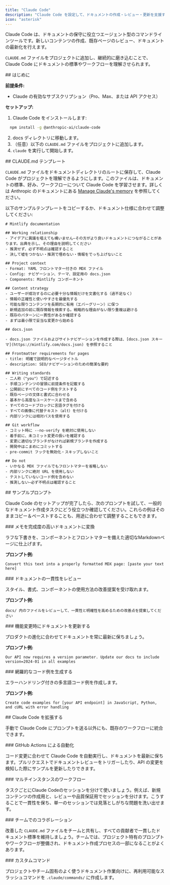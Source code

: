 ```yaml
---
title: "Claude Code"
description: "Claude Code を設定して、ドキュメントの作成・レビュー・更新を支援する"
icon: "asterisk"
---
```


Claude Code は、ドキュメントの保守に役立つエージェント型のコマンドラインツールです。新しいコンテンツの作成、既存ページのレビュー、ドキュメントの最新化を行えます。

`CLAUDE.md` ファイルをプロジェクトに追加し、継続的に磨き込むことで、Claude Code にドキュメントの標準やワークフローを理解させられます。

<div id="getting-started">
  ## はじめに
</div>

**前提条件:**

- Claude の有効なサブスクリプション（Pro、Max、または API アクセス）

**セットアップ:**

1. Claude Code をインストールします:

```bash
  npm install -g @anthropic-ai/claude-code
  ```

2. docs ディレクトリに移動します。
3. （任意）以下の `CLAUDE.md` ファイルをプロジェクトに追加します。
4. `claude` を実行して開始します。

<div id="claudemd-template">
  ## CLAUDE.md テンプレート
</div>

`CLAUDE.md` ファイルをドキュメントディレクトリのルートに保存して、Claude Code がプロジェクトを理解できるようにします。このファイルは、ドキュメントの標準、好み、ワークフローについて Claude Code を学習させます。詳しくは Anthropic のドキュメントにある [Manage Claude's memory](https://docs.anthropic.com/en/docs/claude-code/memory) を参照してください。

以下のサンプルテンプレートをコピーするか、ドキュメント仕様に合わせて調整してください:

```mdx
# Mintlify documentation

## Working relationship
- アイデアに異議を唱えても構いません—その方がより良いドキュメントにつながることがあります。出典を示し、その理由を説明してください
- 推測せず、必ず不明点は確認すること
- 決して嘘をつかない・推測で埋めない・情報をでっち上げないこと

## Project context
- Format: YAML フロントマター付きの MDX ファイル
- Config: ナビゲーション、テーマ、設定用の docs.json
- Components: Mintlify コンポーネント

## Content strategy
- ユーザーが成功するのに必要十分な情報だけを文書化する（過不足なく）
- 情報の正確性と使いやすさを最優先する
- 可能な限りコンテンツを長期的に有用（エバーグリーン）に保つ
- 新規追加の前に既存情報を検索する。戦略的な理由がない限り重複は避ける
- 既存のパターンに一貫性があるか確認する
- まずは最小限で妥当な変更から始める

## docs.json

- docs.json ファイルおよびサイトナビゲーションを作成する際は、[docs.json スキーマ](https://mintlify.com/docs.json) を参照すること

## Frontmatter requirements for pages
- title: 明確で説明的なページタイトル
- description: SEO/ナビゲーションのための簡潔な要約

## Writing standards
- 二人称（"you"）で記述する
- 手順コンテンツの冒頭に前提条件を記載する
- 公開前にすべてのコード例をテストする
- 既存ページの文体と書式に合わせる
- 基本から高度なユースケースまで含める
- すべてのコードブロックに言語タグを付ける
- すべての画像に代替テキスト（alt）を付ける
- 内部リンクには相対パスを使用する

## Git workflow
- コミット時に --no-verify を絶対に使用しない
- 着手前に、未コミット変更の扱いを確認する
- 変更に適切なブランチがなければ新規ブランチを作成する
- 開発中はこまめにコミットする
- pre-commit フックを無効化・スキップしないこと

## Do not
- いかなる MDX ファイルでもフロントマターを省略しない
- 内部リンクに絶対 URL を使用しない
- テストしていないコード例を含めない
- 推測しない—必ず不明点は確認すること
```

<div id="sample-prompts">
  ## サンプルプロンプト
</div>

Claude Code のセットアップが完了したら、次のプロンプトを試して、一般的なドキュメント作成タスクにどう役立つか確認してください。これらの例はそのままコピー＆ペーストすることも、用途に合わせて調整することもできます。

<div id="convert-notes-to-polished-docs">
  ### メモを完成度の高いドキュメントに変換
</div>

ラフな下書きを、コンポーネントとフロントマターを備えた適切なMarkdownページに仕上げます。

**プロンプト例:**

```text wrap
Convert this text into a properly formatted MDX page: [paste your text here]
```

<div id="review-docs-for-consistency">
  ### ドキュメントの一貫性をレビュー
</div>

スタイル、書式、コンポーネントの使用方法の改善提案を受け取れます。

**プロンプト例:**

```text wrap
docs/ 内のファイルをレビューして、一貫性と明確性を高めるための改善点を提案してください
```

<div id="update-docs-when-features-change">
  ### 機能変更時にドキュメントを更新する
</div>

プロダクトの進化に合わせてドキュメントを常に最新に保ちましょう。

**プロンプト例:**

```text wrap
Our API now requires a version parameter. Update our docs to include version=2024-01 in all examples
```

<div id="generate-comprehensive-code-examples">
  ### 網羅的なコード例を生成する
</div>

エラーハンドリング付きの多言語コード例を作成します。

**プロンプト例:**

```text wrap
Create code examples for [your API endpoint] in JavaScript, Python, and cURL with error handling
```

<div id="extending-claude-code">
  ## Claude Code を拡張する
</div>

手動で Claude Code にプロンプトを送る以外にも、既存のワークフローに統合できます。

<div id="automation-with-github-actions">
  ### GitHub Actions による自動化
</div>

コード変更に合わせて Claude Code を自動実行し、ドキュメントを最新に保ちます。プルリクエストでドキュメントレビューをトリガーしたり、API の変更を検知した際にサンプルを更新したりできます。

<div id="multi-instance-workflows">
  ### マルチインスタンスのワークフロー
</div>

タスクごとにClaude Codeのセッションを分けて使いましょう。例えば、新規コンテンツの作成用と、レビューや品質保証用でセッションを分けます。こうすることで一貫性を保ち、単一のセッションでは見落としがちな問題を洗い出せます。

<div id="team-collaboration">
  ### チームでのコラボレーション
</div>

改善した `CLAUDE.md` ファイルをチームと共有し、すべての貢献者で一貫したドキュメント標準を維持しましょう。チームでは、プロジェクト特有のプロンプトやワークフローが整備され、ドキュメント作成プロセスの一部になることがよくあります。

<div id="custom-commands">
  ### カスタムコマンド
</div>

プロジェクトやチーム固有のよく使うドキュメント作業向けに、再利用可能なスラッシュコマンドを `.claude/commands/` に作成します。